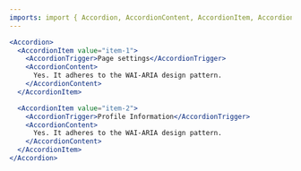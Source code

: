 ```yaml
---
imports: import { Accordion, AccordionContent, AccordionItem, AccordionTrigger } from "@sparrowengg/twigs-react";
---
```


```jsx live play=accordion
<Accordion>
  <AccordionItem value="item-1">
    <AccordionTrigger>Page settings</AccordionTrigger>
    <AccordionContent>
      Yes. It adheres to the WAI-ARIA design pattern.
    </AccordionContent>
  </AccordionItem>

  <AccordionItem value="item-2">
    <AccordionTrigger>Profile Information</AccordionTrigger>
    <AccordionContent>
      Yes. It adheres to the WAI-ARIA design pattern.
    </AccordionContent>
  </AccordionItem>
</Accordion>
```